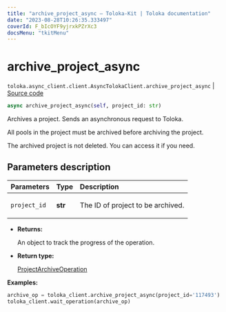 ```yaml
---
title: "archive_project_async — Toloka-Kit | Toloka documentation"
date: "2023-08-28T10:26:35.333497"
coverId: F_bIcOYF9yjrxkPZrXc3
docsMenu: "tkitMenu"
---
```


# archive_project_async

`toloka.async_client.client.AsyncTolokaClient.archive_project_async` | [Source code](https://github.com/Toloka/toloka-kit/blob/v1.2.1/src/async_client/client.py#L0)

```python
async archive_project_async(self, project_id: str)
```

Archives a project. Sends an asynchronous request to Toloka.

All pools in the project must be archived before archiving the project.

The archived project is not deleted. You can access it if you need.

## Parameters description

| Parameters | Type | Description |
| :----------| :----| :-----------|
`project_id`|**str**|<p>The ID of project to be archived.</p>

* **Returns:**

  An object to track the progress of the operation.

* **Return type:**

  [ProjectArchiveOperation](/docs/toloka-kit/reference/toloka.client.operations.ProjectArchiveOperation)

**Examples:**

```python
archive_op = toloka_client.archive_project_async(project_id='117493')
toloka_client.wait_operation(archive_op)
```